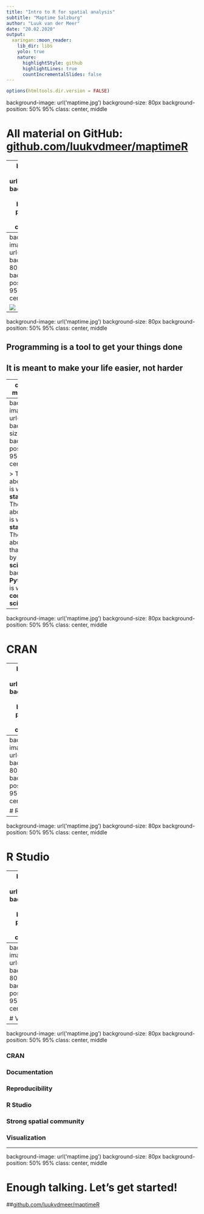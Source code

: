 ```yaml
---
title: "Intro to R for spatial analysis"
subtitle: "Maptime Salzburg"
author: "Luuk van der Meer"
date: "20.02.2020"
output:
  xaringan::moon_reader:
    lib_dir: libs
    yolo: true
    nature:
      highlightStyle: github
      highlightLines: true
      countIncrementalSlides: false
---
```


```r
options(htmltools.dir.version = FALSE)
```

background-image: url('maptime.jpg')
background-size: 80px
background-position: 50% 95%
class: center, middle

# All material on GitHub: [github.com/luukvdmeer/maptimeR](https://github.com/luukvdmeer/maptimeR)

---
background-image: url('maptime.jpg')
background-size: 80px
background-position: 50% 95%
class: center, middle

# Programming...

---
background-image: url('maptime.jpg')
background-size: 80px
background-position: 50% 95%
class: center, middle

<img src="https://www.meme-arsenal.com/memes/cb724603ebafcdc0d31fe6f2e5c8a36b.jpg" style="display: block; margin: auto;" />

---
background-image: url('maptime.jpg')
background-size: 80px
background-position: 50% 95%
class: center, middle

## Programming is a **tool** to get your things done
## It is meant to make your life **easier**, not harder

---
class: center, middle, inverse

# Reasons to use R

---
background-image: url('maptime.jpg')
background-size: 80px
background-position: 50% 95%
class: center, middle

> The good thing about **R** is that it is written by **statisticians**
> The bad thing about **R** is that it is written by **statisticians**
> The good thing about **Python** is that it is written by **computer scientists**
> The bad thing about **Python** is that it is written by **computer scientists**

---
background-image: url('maptime.jpg')
background-size: 80px
background-position: 50% 95%
class: center, middle

# CRAN

---
background-image: url('maptime.jpg')
background-size: 80px
background-position: 50% 95%
class: center, middle

# Documentation

---
background-image: url('maptime.jpg')
background-size: 80px
background-position: 50% 95%
class: center, middle

# Reproducibility

---
background-image: url('maptime.jpg')
background-size: 80px
background-position: 50% 95%
class: center, middle

# R Studio

---
background-image: url('maptime.jpg')
background-size: 80px
background-position: 50% 95%
class: center, middle

# Strong spatial community

---
background-image: url('maptime.jpg')
background-size: 80px
background-position: 50% 95%
class: center, middle

# Visualization

---
background-image: url('maptime.jpg')
background-size: 80px
background-position: 50% 95%
class: center, middle

### CRAN
### Documentation
### Reproducibility
### R Studio
### Strong spatial community
### Visualization

---
background-image: url('maptime.jpg')
background-size: 80px
background-position: 50% 95%
class: center, middle

# Enough talking. Let's get started!
##[github.com/luukvdmeer/maptimeR](https://github.com/luukvdmeer/maptimeR)

